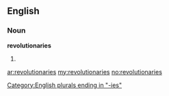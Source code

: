==English==

===Noun===
'''revolutionaries'''

# {{plural of|[[revolutionary]]}}

[[Category:English plurals ending in "-ies"]]

[[ar:revolutionaries]]
[[my:revolutionaries]]
[[no:revolutionaries]]